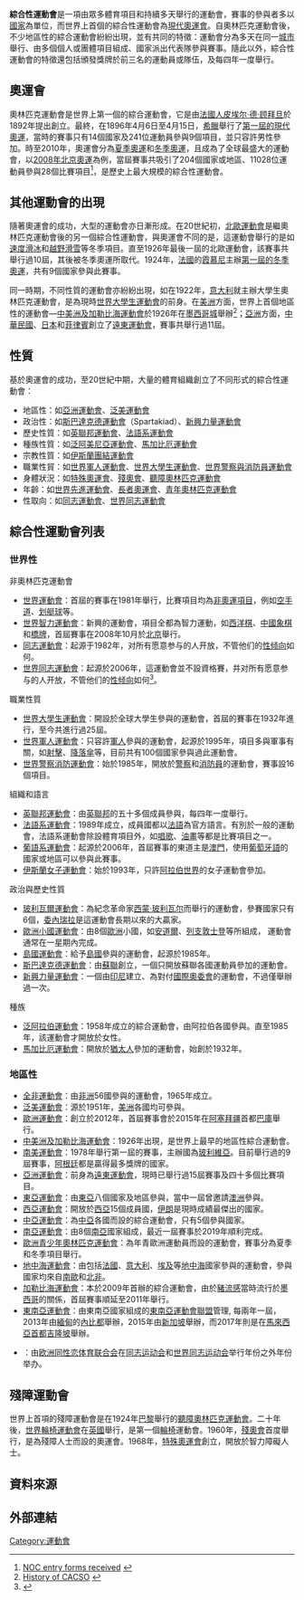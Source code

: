 '''綜合性運動會'''是一項由眾多體育項目和持續多天舉行的運動會，賽事的參與者多以[[國家|國家]]為單位，而世界上首個的綜合性運動會為[[奧林匹克運動會|現代奧運會]]。自奧林匹克運動會後，不少地區性的綜合運動會紛紛出現，並有共同的特徵：運動會分為多天在同一[[城市|城市]]舉行、由多個個人或團體項目組成、國家派出代表隊參與賽事。隨此以外，綜合性運動會的特徵還包括頒發獎牌於前三名的運動員或隊伍，及每四年一度舉行。

==奧運會==
奧林匹克運動會是世界上第一個的綜合運動會，它是由[[法國人|法國人]][[皮埃尔·德·顾拜旦|皮埃尔·德·顾拜旦]]於1892年提出創立。最終，在1896年4月6日至4月15日，[[希臘|希臘]]舉行了[[1896年夏季奧林匹克運動會|第一屆的現代奧運]]，當時的賽事只有14個國家及241位運動員參與9個項目，並只容許男性參加。時至2010年，奧運會分為[[夏季奧林匹克運動會|夏季奧運]]和[[冬季奧林匹克運動會|冬季奧運]]，且成為了全球最盛大的運動會，以[[2008年夏季奧林匹克運動會|2008年北京奧運]]為例，當屆賽事共吸引了204個國家或地區、11028位運動員參與28個比賽項目<ref>[http://en.beijing2008.cn/news/official/preparation/n214496035.shtml NOC entry forms received] {{webarchive|url=https://web.archive.org/web/20080808090314/http://en.beijing2008.cn/news/official/preparation/n214496035.shtml |date=2008-08-08 }}</ref>，是歷史上最大規模的綜合性運動會。

==其他運動會的出現==
隨著奧運會的成功，大型的運動會亦日漸形成。在20世紀初，[[北歐運動會|北歐運動會]]是繼奧林匹克運動會後的另一個綜合性運動會，與奧運會不同的是，這運動會舉行的是如[[速度滑冰|速度滑冰]]和[[越野滑雪|越野滑雪]]等冬季項目。直至1926年最後一屆的北歐運動會，該賽事共舉行過10屆，其後被冬季奧運所取代。1924年，[[法國|法國]]的[[霞慕尼|霞慕尼]]主辦[[1924年冬季奧林匹克運動會|第一屆的冬季奧運]]，共有9個國家參與此賽事。

同一時期，不同性質的運動會亦紛紛出現，如在1922年，[[意大利|意大利]]就主辦大學生奧林匹克運動會，是為現時[[世界大學生運動會|世界大學生運動會]]的前身。在[[美洲|美洲]]方面，世界上首個地區性的運動會—[[中美洲及加勒比海運動會|中美洲及加勒比海運動會]]於1926年在[[墨西哥城|墨西哥城]]舉辦<ref>[http://www.cacso.org/history.php History of CACSO] {{webarchive|url=https://web.archive.org/web/20090725224511/http://www.cacso.org/history.php |date=2009-07-25 }} </ref>；[[亞洲|亞洲]]方面，[[中華民國|中華民國]]、[[日本|日本]]和[[菲律賓|菲律賓]]創立了[[遠東運動會|遠東運動會]]，賽事共舉行過11屆。

==性質==
基於奧運會的成功，至20世紀中期，大量的體育組織創立了不同形式的綜合性運動會：

* 地區性：如[[亞洲運動會|亞洲運動會]]、[[泛美運動會|泛美運動會]]
* 政治性：如[[斯巴達克德運動會|斯巴達克德運動會]]（Spartakiad）、[[新興力量運動會|新興力量運動會]]
* 歷史性質：如[[英聯邦運動會|英聯邦運動會]]、[[法語系運動會|法語系運動會]]
* 種族性質：如[[泛阿美尼亞運動會|泛阿美尼亞運動會]]、[[馬加比厄運動會|馬加比厄運動會]]
* 宗教性質：如[[伊斯蘭團結運動會|伊斯蘭團結運動會]]
* 職業性貿：如[[世界軍人運動會|世界軍人運動會]]、[[世界大學生運動會|世界大學生運動會]]、[[世界警察與消防員運動會|世界警察與消防員運動會]]
* 身體狀況：如[[特殊奧運會|特殊奧運會]]、[[殘奧會|殘奧會]]、[[聽障奧林匹克運動會|聽障奧林匹克運動會]]
* 年齡：如[[世界先進運動會|世界先進運動會]]、[[長者奧運會|長者奧運會]]、[[青年奧林匹克運動會|青年奧林匹克運動會]]
* 性取向：如[[同志運動會|同志運動會]]、[[世界同志運動會|世界同志運動會]]

==綜合性運動會列表==
===世界性===
; 非奧林匹克運動會
* [[世界運動會|世界運動會]]：首屆的賽事在1981年舉行，比賽項目均為[[奧運會項目|非奧運項目]]，例如[[空手道|空手道]]、[[划艇球|划艇球]]等。
* [[世界智力運動會|世界智力運動會]]：新興的運動會，項目全都為智力運動，如[[西洋棋|西洋棋]]、[[中國象棋|中國象棋]]和[[橋牌|橋牌]]，首屆賽事在2008年10月於[[北京|北京]]舉行。
* [[同志運動會|同志運動會]]：起源于1982年，对所有愿意参与的人开放，不管他们的[[性倾向|性倾向]]如何。
* [[世界同志運動會|世界同志運動會]]：起源於2006年，這運動會並不設資格賽，并对所有愿意参与的人开放，不管他们的[[性倾向|性倾向]]如何<ref name="outgames">{{cite web | url = http://www.outgames.org/about/gender_identification_policy | title = WORLD OUTGAMES MIAMI 2017 GENDER IDENTIFICATION POLICY | language = en | publisher = outgames.org | accessdate = 2016-07-04 | archive-url = https://web.archive.org/web/20160702053913/http://www.outgames.org/about/gender_identification_policy | archive-date = 2016-07-02 | dead-url = yes }}</ref>。

; 職業性質
* [[世界大學生運動會|世界大學生運動會]]：開設於全球大學生參與的運動會，首屆的賽事在1932年進行，至今共進行過25屆。
* [[世界軍人運動會|世界軍人運動會]]：只容許[[軍人|軍人]]參與的運動會，起源於1995年，項目多與軍事有關，如[[射擊|射擊]]、[[降落傘|降落傘]]等，目前共有100個國家參與過此運動會。
* [[世界警察消防運動會|世界警察消防運動會]]：始於1985年，開放於[[警察|警察]]和[[消防員|消防員]]的運動會，賽事設16個項目。

; 組織和語言
* [[英聯邦運動會|英聯邦運動會]]：由[[英聯邦|英聯邦]]的五十多個成員參與，每四年一度舉行。
* [[法語系運動會|法語系運動會]]：1989年成立，成員國都以[[法語|法語]]為官方語言。有別於一般的運動會，法語系運動會除設體育項目外，如[[唱歌|唱歌]]、[[油畫|油畫]]等都是比賽項目之一。
* [[葡語系運動會|葡語系運動會]]：起源於2006年，首屆賽事的東道主是[[澳門|澳門]]，使用[[葡萄牙語|葡萄牙語]]的國家或地區可以參與此賽事。
* [[伊斯蘭女子運動會|伊斯蘭女子運動會]]：始於1993年，只許[[阿拉伯世界|阿拉伯世界]]的女子運動會參加。

; 政治與歷史性質
* [[玻利瓦爾運動會|玻利瓦爾運動會]]：為紀念革命家[[西蒙·玻利瓦尔|西蒙·玻利瓦尔]]而舉行的運動會，參賽國家只有6個，[[委內瑞拉|委內瑞拉]]是這運動會長期以來的大贏家。
* [[歐洲小國運動會|歐洲小國運動會]]：由8個[[歐洲|歐洲]]小國，如[[安道爾|安道爾]]、[[列支敦士登|列支敦士登]]等所組成， 運動會通常在一星期內完成。
* [[島國運動會|島國運動會]]：給予[[島國|島國]]參與的運動會，起源於1985年。
* [[斯巴達克德運動會|斯巴達克德運動會]]：由[[蘇聯|蘇聯]]創立，一個只開放蘇聯各國運動員參加的運動會。
* [[新興力量運動會|新興力量運動會]]：一個由[[印尼|印尼]]建立、為對付[[國際奧委會|國際奧委會]]的運動會，不過僅舉辦過一次。

; 種族
* [[泛阿拉伯運動會|泛阿拉伯運動會]]：1958年成立的綜合運動會，由阿拉伯各國參與。直至1985年，該運動會才開放於女性。
* [[馬加比厄運動會|馬加比厄運動會]]：開放於[[猶太人|猶太人]]參加的運動會，始創於1932年。

===地區性===
*[[全非運動會|全非運動會]]：由[[非洲|非洲]]56國參與的運動會，1965年成立。
*[[泛美運動會|泛美運動會]]：源於1951年，[[美洲|美洲]]各國均可參與。
*[[歐洲運動會|歐洲運動會]]：創立於2012年，首屆賽事會於2015年在[[阿塞拜疆|阿塞拜疆]]首都[[巴庫|巴庫]]舉行。
*[[中美洲及加勒比海運動會|中美洲及加勒比海運動會]]：1926年出現，是世界上最早的地區性綜合運動會。
*[[南美運動會|南美運動會]]：1978年舉行第一屆的賽事，主辦國為[[玻利維亞|玻利維亞]]。目前舉行過的9屆賽事，[[阿根廷|阿根廷]]都是贏得最多獎牌的國家。
*[[亞洲運動會|亞洲運動會]]：前身為[[遠東運動會|遠東運動會]]，現時已舉行過15屆賽事及四十多個比賽項目。
*[[東亞運動會|東亞運動會]]：由[[東亞|東亞]]八個國家及地區參與，當中一屆曾邀請[[澳洲|澳洲]]參與。
*[[西亞運動會|西亞運動會]]：開放於[[西亞|西亞]]15個成員國，[[伊朗|伊朗]]是現時成績最傑出的國家。
*[[中亞運動會|中亞運動會]]：為[[中亞|中亞]]各國而設的綜合運動會，只有5個參與國家。
*[[南亞運動會|南亞運動會]]：由8個[[南亞|南亞]]國家組成，最近一屆賽事於2019年順利完成。
*[[歐洲青少年奧林匹克運動會|歐洲青少年奧林匹克運動會]]：為年青歐洲運動員而設的運動會，賽事分為夏季和冬季項目舉行。
*[[地中海運動會|地中海運動會]]：由包括[[法國|法國]]、[[意大利|意大利]]、[[埃及|埃及]]等[[地中海|地中海]]國家參與的運動會，參與國家均來自[[南歐|南歐]]和[[北非|北非]]。
*[[加勒比海運動會|加勒比海運動會]]：本於2009年首辦的綜合運動會，由於[[豬流感|豬流感]]當時流行於[[墨西哥|墨西哥]]的關係，首屆賽事順延至2011年舉行。
*[[東南亞運動會|東南亞運動會]]：由東南亞國家組成的[[東南亞運動會聯盟|東南亞運動會聯盟]]管理, 每兩年一屆，2013年由[[緬甸|緬甸]]的[[內比都|內比都]]舉辦，2015年由[[新加坡|新加坡]]舉辦，而2017年則是在[[馬來西亞|馬來西亞]][[首都|首都]][[吉隆坡|吉隆坡]]舉辦。
*{{tsl|en|EuroGames|欧洲同志运动会}}：由[[欧洲同性恋体育联合会|欧洲同性恋体育联合会]]在[[同志运动会|同志运动会]]和[[世界同志运动会|世界同志运动会]]举行年份之外年份举办。

==殘障運動會==
世界上首項的殘障運動會是在1924年[[巴黎|巴黎]]舉行的[[聽障奧林匹克運動會|聽障奧林匹克運動會]]。二十年後，[[世界輪椅運動會|世界輪椅運動會]]在[[英國|英國]]舉行，是第一個[[輪椅|輪椅]]運動會。1960年，[[殘奧會|殘奧會]]首度舉行，是為殘障人士而設的奧運會。1968年，[[特殊奧運會|特殊奧運會]]創立，開放於智力障礙人士。

==資料來源==
{{reflist}}
== 外部連結 ==
{{国际体育赛事}}

[[Category:運動會|Category:運動會]]